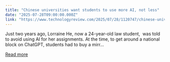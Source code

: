 ```yaml
---
title: "Chinese universities want students to use more AI, not less"
date: "2025-07-28T09:00:00.000Z"
link: "https://www.technologyreview.com/2025/07/28/1120747/chinese-universities-ai-use/"
---
```


Just two years ago, Lorraine He, now a 24-year-old law student,&#160; was told to avoid using AI for her assignments. At the time, to get around a national block on ChatGPT, students had to buy a mirr...

[Read more](https://www.technologyreview.com/2025/07/28/1120747/chinese-universities-ai-use/)
